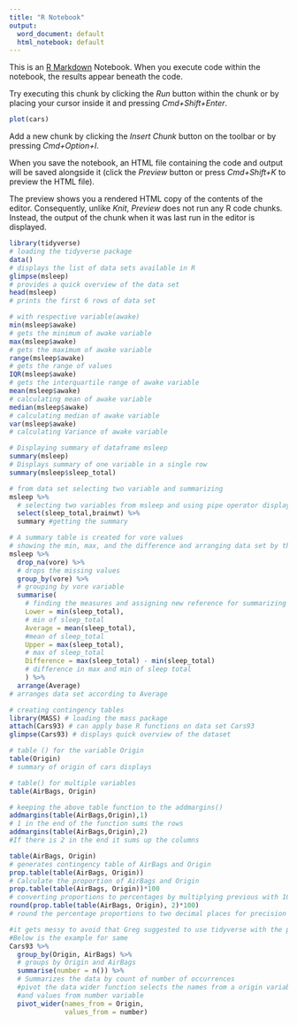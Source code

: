 ```yaml
---
title: "R Notebook"
output:
  word_document: default
  html_notebook: default
---
```


This is an [R Markdown](http://rmarkdown.rstudio.com) Notebook. When you execute code within the notebook, the results appear beneath the code. 

Try executing this chunk by clicking the *Run* button within the chunk or by placing your cursor inside it and pressing *Cmd+Shift+Enter*. 

```r
plot(cars)
```

Add a new chunk by clicking the *Insert Chunk* button on the toolbar or by pressing *Cmd+Option+I*.

When you save the notebook, an HTML file containing the code and output will be saved alongside it (click the *Preview* button or press *Cmd+Shift+K* to preview the HTML file). 

The preview shows you a rendered HTML copy of the contents of the editor. Consequently, unlike *Knit*, *Preview* does not run any R code chunks. Instead, the output of the chunk when it was last run in the editor is displayed.

```r
library(tidyverse) 
# loading the tidyverse package
data() 
# displays the list of data sets available in R
glimpse(msleep)
# provides a quick overview of the data set
head(msleep) 
# prints the first 6 rows of data set
```

```r
# with respective variable(awake)
min(msleep$awake) 
# gets the minimum of awake variable
max(msleep$awake) 
# gets the maximum of awake variable
range(msleep$awake) 
# gets the range of values
IQR(msleep$awake) 
# gets the interquartile range of awake variable
mean(msleep$awake) 
# calculating mean of awake variable
median(msleep$awake) 
# calculating median of awake variable
var(msleep$awake) 
# calculating Variance of awake variable
```
```r
# Displaying summary of dataframe msleep
summary(msleep)
# Displays summary of one variable in a single row
summary(msleep$sleep_total) 
```
```r
# from data set selecting two variable and summarizing
msleep %>%
  # selecting two variables from msleep and using pipe operator displaying summary
  select(sleep_total,brainwt) %>% 
  summary #getting the summary
```

```r
# A summary table is created for vore values
# showing the min, max, and the difference and arranging data set by the average
msleep %>%
  drop_na(vore) %>% 
  # drops the missing values
  group_by(vore) %>% 
  # grouping by vore variable
  summarise(
    # finding the measures and assigning new reference for summarizing
    Lower = min(sleep_total), 
    # min of sleep_total
    Average = mean(sleep_total), 
    #mean of sleep_total
    Upper = max(sleep_total),
    # max of sleep_total
    Difference = max(sleep_total) - min(sleep_total)
    # difference in max and min of sleep total 
    ) %>%
  arrange(Average) 
# arranges data set according to Average
```
```r
# creating contingency tables
library(MASS) # loading the mass package
attach(Cars93) # can apply base R functions on data set Cars93
glimpse(Cars93) # displays quick overview of the dataset

# table () for the variable Origin
table(Origin) 
# summary of origin of cars displays

# table() for multiple variables
table(AirBags, Origin)
```


```r
# keeping the above table function to the addmargins()
addmargins(table(AirBags,Origin),1)
# 1 in the end of the function sums the rows
addmargins(table(AirBags,Origin),2)
#If there is 2 in the end it sums up the columns
```


```r
table(AirBags, Origin) 
# generates contingency table of AirBags and Origin
prop.table(table(AirBags, Origin)) 
# Calculate the proportion of AirBags and Origin
prop.table(table(AirBags, Origin))*100 
# converting proportions to percentages by multiplying previous with 100
round(prop.table(table(AirBags, Origin), 2)*100)
# round the percentage proportions to two decimal places for precision
```

```r
#it gets messy to avoid that Greg suggested to use tidyverse with the pipe operators
#Below is the example for same
Cars93 %>%
  group_by(Origin, AirBags) %>% 
  # groups by Origin and AirBags
  summarise(number = n()) %>% 
  # Summarizes the data by count of number of occurrences
  #pivot the data wider function selects the names from a origin variable
  #and values from number variable
  pivot_wider(names_from = Origin,
              values_from = number)
```

